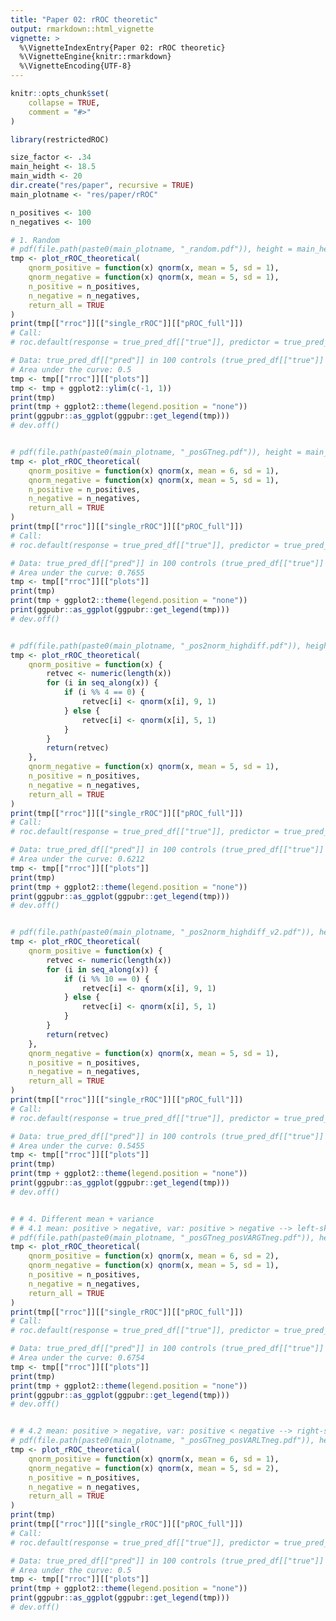 ```yaml
---
title: "Paper 02: rROC theoretic"
output: rmarkdown::html_vignette
vignette: >
  %\VignetteIndexEntry{Paper 02: rROC theoretic}
  %\VignetteEngine{knitr::rmarkdown}
  %\VignetteEncoding{UTF-8}
---
```


```r
knitr::opts_chunk$set(
    collapse = TRUE,
    comment = "#>"
)
```

```r
library(restrictedROC)

size_factor <- .34
main_height <- 18.5
main_width <- 20
dir.create("res/paper", recursive = TRUE)
main_plotname <- "res/paper/rROC"
```

```r
n_positives <- 100
n_negatives <- 100

# 1. Random
# pdf(file.path(paste0(main_plotname, "_random.pdf")), height = main_height * size_factor, width = main_width * size_factor)
tmp <- plot_rROC_theoretical(
    qnorm_positive = function(x) qnorm(x, mean = 5, sd = 1),
    qnorm_negative = function(x) qnorm(x, mean = 5, sd = 1),
    n_positive = n_positives,
    n_negative = n_negatives,
    return_all = TRUE
)
print(tmp[["rroc"]][["single_rROC"]][["pROC_full"]])
# Call:
# roc.default(response = true_pred_df[["true"]], predictor = true_pred_df[["pred"]],     levels = c(FALSE, TRUE), direction = direction)

# Data: true_pred_df[["pred"]] in 100 controls (true_pred_df[["true"]] FALSE) < 100 cases (true_pred_df[["true"]] TRUE).
# Area under the curve: 0.5
tmp <- tmp[["rroc"]][["plots"]]
tmp <- tmp + ggplot2::ylim(c(-1, 1))
print(tmp)
print(tmp + ggplot2::theme(legend.position = "none"))
print(ggpubr::as_ggplot(ggpubr::get_legend(tmp)))
# dev.off()


# pdf(file.path(paste0(main_plotname, "_posGTneg.pdf")), height = main_height * size_factor, width = main_width * size_factor)
tmp <- plot_rROC_theoretical(
    qnorm_positive = function(x) qnorm(x, mean = 6, sd = 1),
    qnorm_negative = function(x) qnorm(x, mean = 5, sd = 1),
    n_positive = n_positives,
    n_negative = n_negatives,
    return_all = TRUE
)
print(tmp[["rroc"]][["single_rROC"]][["pROC_full"]])
# Call:
# roc.default(response = true_pred_df[["true"]], predictor = true_pred_df[["pred"]],     levels = c(FALSE, TRUE), direction = direction)

# Data: true_pred_df[["pred"]] in 100 controls (true_pred_df[["true"]] FALSE) < 100 cases (true_pred_df[["true"]] TRUE).
# Area under the curve: 0.7655
tmp <- tmp[["rroc"]][["plots"]]
print(tmp)
print(tmp + ggplot2::theme(legend.position = "none"))
print(ggpubr::as_ggplot(ggpubr::get_legend(tmp)))
# dev.off()


# pdf(file.path(paste0(main_plotname, "_pos2norm_highdiff.pdf")), height = main_height * size_factor, width = main_width * size_factor)
tmp <- plot_rROC_theoretical(
    qnorm_positive = function(x) {
        retvec <- numeric(length(x))
        for (i in seq_along(x)) {
            if (i %% 4 == 0) {
                retvec[i] <- qnorm(x[i], 9, 1)
            } else {
                retvec[i] <- qnorm(x[i], 5, 1)
            }
        }
        return(retvec)
    },
    qnorm_negative = function(x) qnorm(x, mean = 5, sd = 1),
    n_positive = n_positives,
    n_negative = n_negatives,
    return_all = TRUE
)
print(tmp[["rroc"]][["single_rROC"]][["pROC_full"]])
# Call:
# roc.default(response = true_pred_df[["true"]], predictor = true_pred_df[["pred"]],     levels = c(FALSE, TRUE), direction = direction)

# Data: true_pred_df[["pred"]] in 100 controls (true_pred_df[["true"]] FALSE) < 100 cases (true_pred_df[["true"]] TRUE).
# Area under the curve: 0.6212
tmp <- tmp[["rroc"]][["plots"]]
print(tmp)
print(tmp + ggplot2::theme(legend.position = "none"))
print(ggpubr::as_ggplot(ggpubr::get_legend(tmp)))
# dev.off()


# pdf(file.path(paste0(main_plotname, "_pos2norm_highdiff_v2.pdf")), height = main_height * size_factor, width = main_width * size_factor)
tmp <- plot_rROC_theoretical(
    qnorm_positive = function(x) {
        retvec <- numeric(length(x))
        for (i in seq_along(x)) {
            if (i %% 10 == 0) {
                retvec[i] <- qnorm(x[i], 9, 1)
            } else {
                retvec[i] <- qnorm(x[i], 5, 1)
            }
        }
        return(retvec)
    },
    qnorm_negative = function(x) qnorm(x, mean = 5, sd = 1),
    n_positive = n_positives,
    n_negative = n_negatives,
    return_all = TRUE
)
print(tmp[["rroc"]][["single_rROC"]][["pROC_full"]])
# Call:
# roc.default(response = true_pred_df[["true"]], predictor = true_pred_df[["pred"]],     levels = c(FALSE, TRUE), direction = direction)

# Data: true_pred_df[["pred"]] in 100 controls (true_pred_df[["true"]] FALSE) < 100 cases (true_pred_df[["true"]] TRUE).
# Area under the curve: 0.5455
tmp <- tmp[["rroc"]][["plots"]]
print(tmp)
print(tmp + ggplot2::theme(legend.position = "none"))
print(ggpubr::as_ggplot(ggpubr::get_legend(tmp)))
# dev.off()


# # 4. Different mean + variance
# # 4.1 mean: positive > negative, var: positive > negative --> left-skewed
# pdf(file.path(paste0(main_plotname, "_posGTneg_posVARGTneg.pdf")), height = main_height * size_factor, width = main_width * size_factor)
tmp <- plot_rROC_theoretical(
    qnorm_positive = function(x) qnorm(x, mean = 6, sd = 2),
    qnorm_negative = function(x) qnorm(x, mean = 5, sd = 1),
    n_positive = n_positives,
    n_negative = n_negatives,
    return_all = TRUE
)
print(tmp[["rroc"]][["single_rROC"]][["pROC_full"]])
# Call:
# roc.default(response = true_pred_df[["true"]], predictor = true_pred_df[["pred"]],     levels = c(FALSE, TRUE), direction = direction)

# Data: true_pred_df[["pred"]] in 100 controls (true_pred_df[["true"]] FALSE) < 100 cases (true_pred_df[["true"]] TRUE).
# Area under the curve: 0.6754
tmp <- tmp[["rroc"]][["plots"]]
print(tmp)
print(tmp + ggplot2::theme(legend.position = "none"))
print(ggpubr::as_ggplot(ggpubr::get_legend(tmp)))
# dev.off()


# # 4.2 mean: positive > negative, var: positive < negative --> right-skewed
# pdf(file.path(paste0(main_plotname, "_posGTneg_posVARLTneg.pdf")), height = main_height * size_factor, width = main_width * size_factor)
tmp <- plot_rROC_theoretical(
    qnorm_positive = function(x) qnorm(x, mean = 6, sd = 1),
    qnorm_negative = function(x) qnorm(x, mean = 5, sd = 2),
    n_positive = n_positives,
    n_negative = n_negatives,
    return_all = TRUE
)
print(tmp)
print(tmp[["rroc"]][["single_rROC"]][["pROC_full"]])
# Call:
# roc.default(response = true_pred_df[["true"]], predictor = true_pred_df[["pred"]],     levels = c(FALSE, TRUE), direction = direction)

# Data: true_pred_df[["pred"]] in 100 controls (true_pred_df[["true"]] FALSE) < 100 cases (true_pred_df[["true"]] TRUE).
# Area under the curve: 0.5
tmp <- tmp[["rroc"]][["plots"]]
print(tmp + ggplot2::theme(legend.position = "none"))
print(ggpubr::as_ggplot(ggpubr::get_legend(tmp)))
# dev.off()
```
